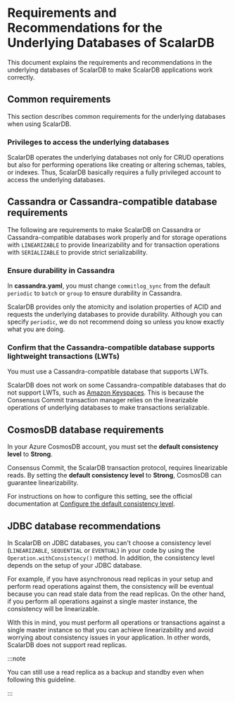 # Requirements and Recommendations for the Underlying Databases of ScalarDB

This document explains the requirements and recommendations in the underlying databases of ScalarDB to make ScalarDB applications work correctly.

## Common requirements

This section describes common requirements for the underlying databases when using ScalarDB.

### Privileges to access the underlying databases

ScalarDB operates the underlying databases not only for CRUD operations but also for performing operations like creating or altering schemas, tables, or indexes. Thus, ScalarDB basically requires a fully privileged account to access the underlying databases.

## Cassandra or Cassandra-compatible database requirements

The following are requirements to make ScalarDB on Cassandra or Cassandra-compatible databases work properly and for storage operations with `LINEARIZABLE` to provide linearizability and for transaction operations with `SERIALIZABLE` to provide strict serializability.

### Ensure durability in Cassandra

In **cassandra.yaml**, you must change `commitlog_sync` from the default `periodic` to `batch` or `group` to ensure durability in Cassandra.

ScalarDB provides only the atomicity and isolation properties of ACID and requests the underlying databases to provide durability. Although you can specify `periodic`, we do not recommend doing so unless you know exactly what you are doing.

### Confirm that the Cassandra-compatible database supports lightweight transactions (LWTs)

You must use a Cassandra-compatible database that supports LWTs.

ScalarDB does not work on some Cassandra-compatible databases that do not support LWTs, such as [Amazon Keyspaces](https://aws.amazon.com/keyspaces/). This is because the Consensus Commit transaction manager relies on the linearizable operations of underlying databases to make transactions serializable.

## CosmosDB database requirements

In your Azure CosmosDB account, you must set the **default consistency level** to **Strong**.

Consensus Commit, the ScalarDB transaction protocol, requires linearizable reads. By setting the **default consistency level** to **Strong**, CosmosDB can guarantee linearizability.

For instructions on how to configure this setting, see the official documentation at [Configure the default consistency level](https://learn.microsoft.com/en-us/azure/cosmos-db/nosql/how-to-manage-consistency#configure-the-default-consistency-level).

## JDBC database recommendations

In ScalarDB on JDBC databases, you can't choose a consistency level (`LINEARIZABLE`, `SEQUENTIAL` or `EVENTUAL`) in your code by using the `Operation.withConsistency()` method. In addition, the consistency level depends on the setup of your JDBC database.

For example, if you have asynchronous read replicas in your setup and perform read operations against them, the consistency will be eventual because you can read stale data from the read replicas. On the other hand, if you perform all operations against a single master instance, the consistency will be linearizable.

With this in mind, you must perform all operations or transactions against a single master instance so that you can achieve linearizability and avoid worrying about consistency issues in your application. In other words, ScalarDB does not support read replicas. 

:::note

You can still use a read replica as a backup and standby even when following this guideline.

:::
